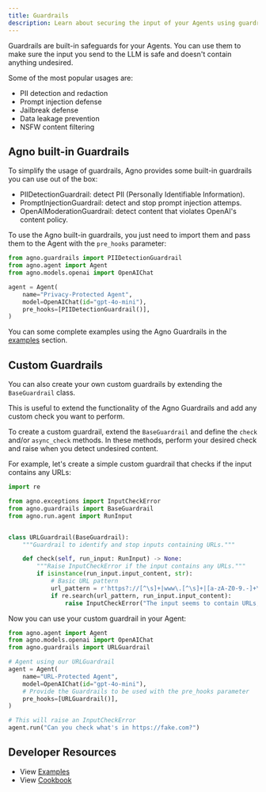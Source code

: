 ```yaml
---
title: Guardrails
description: Learn about securing the input of your Agents using guardrails.
---
```


Guardrails are built-in safeguards for your Agents. You can use them to make sure the input you send to the LLM is safe and doesn't contain anything undesired.

Some of the most popular usages are:

- PII detection and redaction
- Prompt injection defense
- Jailbreak defense
- Data leakage prevention
- NSFW content filtering

## Agno built-in Guardrails

To simplify the usage of guardrails, Agno provides some built-in guardrails you can use out of the box:

- PIIDetectionGuardrail: detect PII (Personally Identifiable Information).
- PromptInjectionGuardrail: detect and stop prompt injection attemps.
- OpenAIModerationGuardrail: detect content that violates OpenAI's content policy.

To use the Agno built-in guardrails, you just need to import them and pass them to the Agent with the `pre_hooks` parameter:

```python
from agno.guardrails import PIIDetectionGuardrail
from agno.agent import Agent
from agno.models.openai import OpenAIChat

agent = Agent(
    name="Privacy-Protected Agent",
    model=OpenAIChat(id="gpt-4o-mini"),
    pre_hooks=[PIIDetectionGuardrail()],
)
```

You can some complete examples using the Agno Guardrails in the [examples](/examples/concepts/agents/guardrails) section.

## Custom Guardrails

You can also create your own custom guardrails by extending the `BaseGuardrail` class.

This is useful to extend the functionality of the Agno Guardrails and add any custom check you want to perform.

To create a custom guardrail, extend the `BaseGuardrail` and define the `check` and/or `async_check` methods. In these methods, perform your desired check and raise when you detect undesired content.

For example, let's create a simple custom guardrail that checks if the input contains any URLs:

```python
import re

from agno.exceptions import InputCheckError
from agno.guardrails import BaseGuardrail
from agno.run.agent import RunInput


class URLGuardrail(BaseGuardrail):
    """Guardrail to identify and stop inputs containing URLs."""

    def check(self, run_input: RunInput) -> None:
        """Raise InputCheckError if the input contains any URLs."""
        if isinstance(run_input.input_content, str):
            # Basic URL pattern
            url_pattern = r'https?://[^\s]+|www\.[^\s]+|[a-zA-Z0-9.-]+\.[a-zA-Z]{2,}[^\s]*'
            if re.search(url_pattern, run_input.input_content):
                raise InputCheckError("The input seems to contain URLs, which are not allowed.")
```

Now you can use your custom guardrail in your Agent:


```python
from agno.agent import Agent
from agno.models.openai import OpenAIChat
from agno.guardrails import URLGuardrail

# Agent using our URLGuardrail
agent = Agent(
    name="URL-Protected Agent",
    model=OpenAIChat(id="gpt-4o-mini"),
    # Provide the Guardrails to be used with the pre_hooks parameter
    pre_hooks=[URLGuardrail()],
)

# This will raise an InputCheckError
agent.run("Can you check what's in https://fake.com?")
```

## Developer Resources

- View [Examples](/examples/concepts/agents/guardrails)
- View [Cookbook](https://github.com/agno-agi/agno/tree/main/cookbook/agents/guardrails)